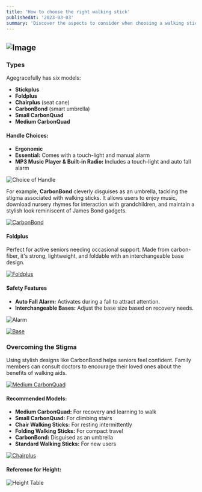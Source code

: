```yaml
---
title: 'How to choose the right walking stick'
publishedAt: '2023-03-03'
summary: 'Discover the aspects to consider when choosing a walking stick.'
---
```


## ![Image](https://cdn.shopify.com/s/files/1/1861/4635/files/4e9ccc93-67e5-4cb6-9cd2-b624eaa1fa30_large.jpg?v=1529566850)

### **Types**

Agegracefully has six models:

- **Stickplus**  
- **Foldplus**  
- **Chairplus** (seat cane)  
- **CarbonBond** (smart umbrella)  
- **Small CarbonQuad**  
- **Medium CarbonQuad**  

#### Handle Choices:

- **Ergonomic**  
- **Essential:** Comes with a touch-light and manual alarm  
- **MP3 Music Player & Built-in Radio:** Includes a touch-light and auto fall alarm  

![Choice of Handle](https://cdn.shopify.com/s/files/1/1861/4635/files/Choice_of_Handle_040820.jpg?v=1596519997)

For example, **CarbonBond** cleverly disguises as an umbrella, tackling the stigma associated with walking sticks. It allows users to enjoy music, download nursery rhymes for interaction with grandchildren, and maintain a stylish look reminiscent of James Bond gadgets.

[![CarbonBond](https://cdn.shopify.com/s/files/1/1861/4635/files/QR_SPARK_480x480.png?v=1690523192)](https://agegracefully.shop/blogs/blog/smart-walking-sticks)

#### **Foldplus**

Perfect for active seniors needing occasional support. Made from carbon-fiber, it's strong, lightweight, and foldable with an interchangeable base design.

[![Foldplus](https://cdn.shopify.com/s/files/1/1861/4635/files/Foldplus_480x480.png?v=1690523333)](https://agegracefully.shop/collections/foldplus)

#### **Safety Features**

- **Auto Fall Alarm:** Activates during a fall to attract attention.
- **Interchangeable Bases:** Adjust the base size based on recovery needs.

![Alarm](https://cdn.shopify.com/s/files/1/1861/4635/files/Alarm_480x480.png?v=1690523498)

[![Base](https://cdn.shopify.com/s/files/1/1861/4635/files/Base_480x480.png?v=1690523773)](https://agegracefully.shop/collections/small-carbonquad)

### **Overcoming the Stigma**

Using stylish designs like CarbonBond helps seniors feel confident. Family members can consult doctors to encourage their loved ones about the benefits of walking aids.

[![Medium CarbonQuad](https://cdn.shopify.com/s/files/1/1861/4635/files/Medium_480x480.png?v=1690523918)](https://agegracefully.shop/collections/medium-carbonquad)

#### **Recommended Models:**

- **Medium CarbonQuad:** For recovery and learning to walk  
- **Small CarbonQuad:** For climbing stairs  
- **Chair Walking Sticks:** For resting intermittently  
- **Folding Walking Sticks:** For compact travel  
- **CarbonBond:** Disguised as an umbrella  
- **Standard Walking Sticks:** For new users  

[![Chairplus](https://cdn.shopify.com/s/files/1/1861/4635/files/Chairplus_7592eab6-931e-4ebd-8ea5-0dd10e61d2ad_480x480.jpg?v=1689306455)](https://agegracefully.shop/collections/chairplus)

#### **Reference for Height:**

![Height Table](https://cdn.shopify.com/s/files/1/1861/4635/files/Reference_for_height_table_480x480.jpg?v=1585234889)
